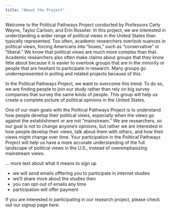 ```yaml
---
title: "About the Project"
---
```


Welcome to the Political Pathways Project conducted by Professors Carly Wayne, Taylor Carlson, and Erin Rossiter.  In this project, we are interested in understanding a wider range of political views in the United States than typically represented.  Too often, academic researchers overlook nuances in political views, forcing Americans into "boxes," such as "conservative" or "liberal."  We know that political views are much more complex than that.  Academic researchers also often make claims about groups that they know little about because it is easier to overlook groups that are in the minority or people that are hesitant to participate in research.  Many groups go underrepresented in polling and related projects because of this.

In the Political Pathways Project, we want to overcome this trend.  To do so, we are finding people to join our study rather than rely on big survey companies that survey the same kinds of people.  This group will help us create a complete picture of political opinions in the United States. 

One of our main goals with the Political Pathways Project is to understand how people develop their political views, especially when the views go against the establishment or are not "mainstream." We are researchers, so our goal is not to change anyone's opinions, but rather we are interested in how people develop their views, talk about them with others, and how their views might change over time. Your participation in the Political Pathways Project will help us have a more accurate understanding of the full landscape of political views in the U.S., instead of overemphasizing mainstream views. 

... more text about what it means to sign up

- we will send emails offtering you to participate in internet studies
- we'll share more about the studies then
- you can opt-out of emails any time
- participation will offer payment 

If you are interested in participating in our research project, please check out our signup page here. 
